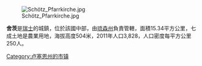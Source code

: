 [[Image:Schötz_Pfarrkirche.jpg|right]]

'''舍茨'''是[[瑞士|瑞士]]的城鎮，位於該國中部，由[[琉森州|琉森州]]負責管轄，面積15.34平方公里，七成土地是農業用地，海拔高度504米，2011年人口3,828，人口密度每平方公里250人。

{{Switzerland-geo-stub}}
[[Category:卢塞恩州的市镇|Category:卢塞恩州的市镇]]